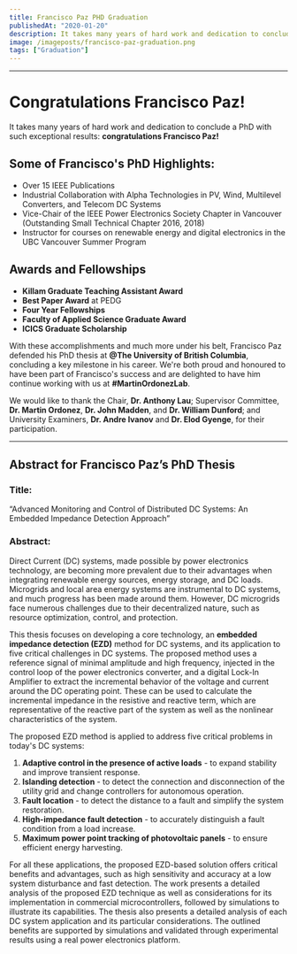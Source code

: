 ```yaml
---
title: Francisco Paz PHD Graduation
publishedAt: "2020-01-20"
description: It takes many years of hard work and dedication to conclude a PhD with such exceptional results. congratulations Francisco Paz!
image: /imageposts/francisco-paz-graduation.png
tags: ["Graduation"]
---
```

---

# Congratulations Francisco Paz!

It takes many years of hard work and dedication to conclude a PhD with such exceptional results: **congratulations Francisco Paz!**

## Some of Francisco's PhD Highlights:
- Over 15 IEEE Publications  
- Industrial Collaboration with Alpha Technologies in PV, Wind, Multilevel Converters, and Telecom DC Systems  
- Vice-Chair of the IEEE Power Electronics Society Chapter in Vancouver (Outstanding Small Technical Chapter 2016, 2018)  
- Instructor for courses on renewable energy and digital electronics in the UBC Vancouver Summer Program  

## Awards and Fellowships
- **Killam Graduate Teaching Assistant Award**  
- **Best Paper Award** at PEDG  
- **Four Year Fellowships**  
- **Faculty of Applied Science Graduate Award**  
- **ICICS Graduate Scholarship**

With these accomplishments and much more under his belt, Francisco Paz defended his PhD thesis at **@The University of British Columbia**, concluding a key milestone in his career. We're both proud and honoured to have been part of Francisco's success and are delighted to have him continue working with us at **#MartinOrdonezLab**.

We would like to thank the Chair, **Dr. Anthony Lau**; Supervisor Committee, **Dr. Martin Ordonez**, **Dr. John Madden**, and **Dr. William Dunford**; and University Examiners, **Dr. Andre Ivanov** and **Dr. Elod Gyenge**, for their participation.

---

## Abstract for Francisco Paz’s PhD Thesis  

### **Title:**  
“Advanced Monitoring and Control of Distributed DC Systems: An Embedded Impedance Detection Approach”

### **Abstract:**  
Direct Current (DC) systems, made possible by power electronics technology, are becoming more prevalent due to their advantages when integrating renewable energy sources, energy storage, and DC loads. Microgrids and local area energy systems are instrumental to DC systems, and much progress has been made around them. However, DC microgrids face numerous challenges due to their decentralized nature, such as resource optimization, control, and protection. 

This thesis focuses on developing a core technology, an **embedded impedance detection (EZD)** method for DC systems, and its application to five critical challenges in DC systems. The proposed method uses a reference signal of minimal amplitude and high frequency, injected in the control loop of the power electronics converter, and a digital Lock-In Amplifier to extract the incremental behavior of the voltage and current around the DC operating point. These can be used to calculate the incremental impedance in the resistive and reactive term, which are representative of the reactive part of the system as well as the nonlinear characteristics of the system.

The proposed EZD method is applied to address five critical problems in today's DC systems:
1. **Adaptive control in the presence of active loads** - to expand stability and improve transient response.  
2. **Islanding detection** - to detect the connection and disconnection of the utility grid and change controllers for autonomous operation.  
3. **Fault location** - to detect the distance to a fault and simplify the system restoration.  
4. **High-impedance fault detection** - to accurately distinguish a fault condition from a load increase.  
5. **Maximum power point tracking of photovoltaic panels** - to ensure efficient energy harvesting.  

For all these applications, the proposed EZD-based solution offers critical benefits and advantages, such as high sensitivity and accuracy at a low system disturbance and fast detection. The work presents a detailed analysis of the proposed EZD technique as well as considerations for its implementation in commercial microcontrollers, followed by simulations to illustrate its capabilities. The thesis also presents a detailed analysis of each DC system application and its particular considerations. The outlined benefits are supported by simulations and validated through experimental results using a real power electronics platform.
